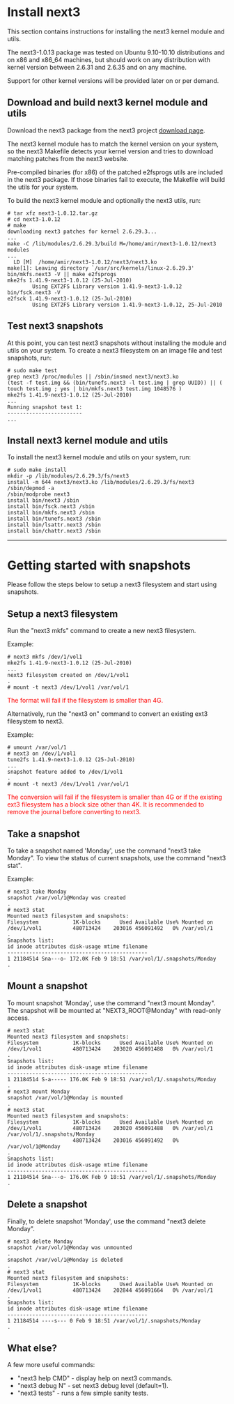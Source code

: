 =Install next3=
This section contains instructions for installing the next3 kernel module and utils.

The next3-1.0.13 package was tested on Ubuntu 9.10-10.10 distributions and on x86 and x86_64 machines,
but should work on any distribution with kernel version between 2.6.31 and 2.6.35 and on any machine.

Support for other kernel versions will be provided later on or per demand.

==Download and build next3 kernel module and utils==
Download the next3 package from the next3 project [http://sourceforge.net/projects/next3/files/ download page].

The next3 kernel module has to match the kernel version on your system,
so the next3 Makefile detects your kernel version and tries to download
matching patches from the next3 website.

Pre-compiled binaries (for x86) of the patched e2fsprogs utils are included in the next3 package.
If those binaries fail to execute, the Makefile will build the utils for your system.

To build the next3 kernel module and optionally the next3 utils, run:
<pre>
# tar xfz next3-1.0.12.tar.gz
# cd next3-1.0.12
# make
downloading next3 patches for kernel 2.6.29.3...
...
make -C /lib/modules/2.6.29.3/build M=/home/amir/next3-1.0.12/next3 modules
...
  LD [M]  /home/amir/next3-1.0.12/next3/next3.ko
make[1]: Leaving directory `/usr/src/kernels/linux-2.6.29.3'
bin/mkfs.next3 -V || make e2fsprogs
mke2fs 1.41.9-next3-1.0.12 (25-Jul-2010)
        Using EXT2FS Library version 1.41.9-next3-1.0.12
bin/fsck.next3 -V
e2fsck 1.41.9-next3-1.0.12 (25-Jul-2010)
        Using EXT2FS Library version 1.41.9-next3-1.0.12, 25-Jul-2010
</pre>

==Test next3 snapshots==
At this point, you can test next3 snapshots without installing the module and utils on your system.
To create a next3 filesystem on an image file and test snapshots, run:
<pre>
# sudo make test
grep next3 /proc/modules || /sbin/insmod next3/next3.ko
(test -f test.img && (bin/tunefs.next3 -l test.img | grep UUID)) || ( touch test.img ; yes | bin/mkfs.next3 test.img 1048576 )
mke2fs 1.41.9-next3-1.0.12 (25-Jul-2010)
...
Running snapshot test 1:
------------------------
...
</pre>

==Install next3 kernel module and utils==
To install the next3 kernel module and utils on your system, run:
<pre>
# sudo make install
mkdir -p /lib/modules/2.6.29.3/fs/next3
install -m 644 next3/next3.ko /lib/modules/2.6.29.3/fs/next3
/sbin/depmod -a
/sbin/modprobe next3
install bin/next3 /sbin
install bin/fsck.next3 /sbin
install bin/mkfs.next3 /sbin
install bin/tunefs.next3 /sbin
install bin/lsattr.next3 /sbin
install bin/chattr.next3 /sbin
</pre>



----

=Getting started with snapshots=
Please follow the steps below to setup a next3 filesystem and start using snapshots.

==Setup a next3 filesystem==
Run the "next3 mkfs" command to create a new next3 filesystem.

Example:
<pre>
# next3 mkfs /dev/1/vol1
mke2fs 1.41.9-next3-1.0.12 (25-Jul-2010)
...
next3 filesystem created on /dev/1/vol1
.
# mount -t next3 /dev/1/vol1 /var/vol/1
</pre>

<font color=red>The format will fail if the filesystem is smaller than 4G.</font>

Alternatively, run the "next3 on" command to convert an existing ext3 filesystem to next3.

Example:
<pre>
# umount /var/vol/1
# next3 on /dev/1/vol1
tune2fs 1.41.9-next3-1.0.12 (25-Jul-2010)
...
snapshot feature added to /dev/1/vol1
.
# mount -t next3 /dev/1/vol1 /var/vol/1

</pre>

<font color=red>The conversion will fail if the filesystem is smaller than 4G or if the existing ext3 filesystem has a block size other than 4K. It is recommended to remove the journal before converting to next3.</font>

==Take a snapshot==
To take a snapshot named 'Monday', use the command "next3 take Monday".
To view the status of current snapshots, use the command "next3 stat".

Example:
<pre>
# next3 take Monday
snapshot /var/vol/1@Monday was created
.
# next3 stat
Mounted next3 filesystem and snapshots:
Filesystem           1K-blocks      Used Available Use% Mounted on
/dev/1/vol1          480713424    203016 456091492   0% /var/vol/1
.
Snapshots list:
id inode attributes disk-usage mtime filename
---------------------------------------------
1 21184514 Sna---o- 172.0K Feb 9 18:51 /var/vol/1/.snapshots/Monday
.
</pre>

==Mount a snapshot==
To mount snapshot 'Monday', use the command "next3 mount Monday".
The snapshot will be mounted at "NEXT3_ROOT@Monday" with read-only access.

<pre>
# next3 stat
Mounted next3 filesystem and snapshots:
Filesystem           1K-blocks      Used Available Use% Mounted on
/dev/1/vol1          480713424    203020 456091488   0% /var/vol/1
.
Snapshots list:
id inode attributes disk-usage mtime filename
---------------------------------------------
1 21184514 S-a----- 176.0K Feb 9 18:51 /var/vol/1/.snapshots/Monday
.
# next3 mount Monday
snapshot /var/vol/1@Monday is mounted
.
# next3 stat
Mounted next3 filesystem and snapshots:
Filesystem           1K-blocks      Used Available Use% Mounted on
/dev/1/vol1          480713424    203020 456091488   0% /var/vol/1
/var/vol/1/.snapshots/Monday
                     480713424    203016 456091492   0% /var/vol/1@Monday
.
Snapshots list:
id inode attributes disk-usage mtime filename
---------------------------------------------
1 21184514 Sna---o- 176.0K Feb 9 18:51 /var/vol/1/.snapshots/Monday
.
</pre>

==Delete a snapshot==
Finally, to delete snapshot 'Monday', use the command "next3 delete Monday".

<pre>
# next3 delete Monday
snapshot /var/vol/1@Monday was unmounted
.
snapshot /var/vol/1@Monday is deleted
.
# next3 stat
Mounted next3 filesystem and snapshots:
Filesystem           1K-blocks      Used Available Use% Mounted on
/dev/1/vol1          480713424    202844 456091664   0% /var/vol/1
.
Snapshots list:
id inode attributes disk-usage mtime filename
---------------------------------------------
1 21184514 ----s--- 0 Feb 9 18:51 /var/vol/1/.snapshots/Monday
.
</pre>

==What else?==
A few more useful commands:
* "next3 help CMD" - display help on next3 commands.
* "next3 debug N" - set next3 debug level (default=1).
* "next3 tests" - runs a few simple sanity tests.
